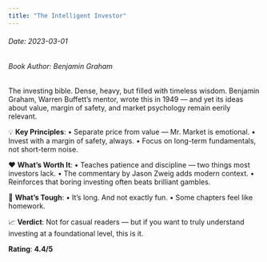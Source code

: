 ```yaml
---
title: "The Intelligent Investor"
---
```


<h6>Date: 2023-03-01</h6>
<h6>Book Author: Benjamin Graham</h6>


<div className={styles.preserve}>

The investing bible. Dense, heavy, but filled with timeless wisdom.
Benjamin Graham, Warren Buffett’s mentor, wrote this in 1949 — and yet its ideas about value, margin of safety, and market psychology remain eerily relevant.

💡 **Key Principles**:
•	Separate price from value — Mr. Market is emotional.
•	Invest with a margin of safety, always.
•	Focus on long-term fundamentals, not short-term noise.

❤️ **What’s Worth It**:
•	Teaches patience and discipline — two things most investors lack.
•	The commentary by Jason Zweig adds modern context.
•	Reinforces that boring investing often beats brilliant gambles.

🤔 **What’s Tough**:
•	It’s long. And not exactly fun.
•	Some chapters feel like homework.

📈 **Verdict**:
Not for casual readers — but if you want to truly understand investing at a foundational level, this is it.

**Rating**: **4.4/5**

</div>
